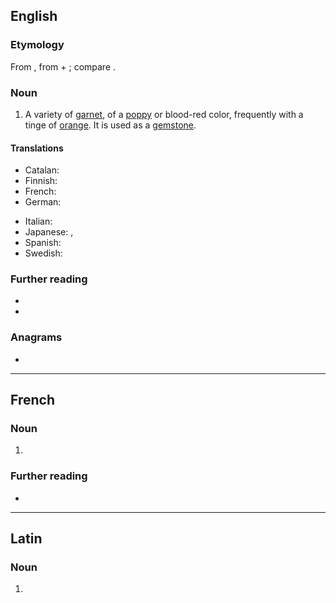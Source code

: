 ==English==

===Etymology===
From {{der|en|la|pyrōpus||a kind of red bronze}}, from {{der|en|grc|πῦρ||fire}} + {{m|grc|ὤψ||eye}}; compare {{cog|fr|pyrope}}.

===Noun===
{{en-noun|~}}

# {{lb|en|mineral}} A variety of [[garnet]], of a [[poppy]] or blood-red color, frequently with a tinge of [[orange]]. It is used as a [[gemstone]].

====Translations====
{{trans-top|mineral}}
* Catalan: {{t|ca|pirop|m}}
* Finnish: {{t+|fi|pyrooppi}}
* French: {{t+|fr|pyrope|m}}
* German: {{t|de|Pyrop|m}}
{{trans-mid}}
* Italian: {{t|it|piropo|m}}
* Japanese: {{t|ja|苦礬柘榴石|tr=くばんざくろいし, kubanzakuroishi}}, {{t|ja|パイロープ|tr=pairōpu}}
* Spanish: {{t+|es|piropo|m}}
* Swedish: {{t|sv|pyrop|c}}
{{trans-bottom}}

===Further reading===
* {{R:WebMineral}}
* {{R:mindat}}

===Anagrams===
* {{anagrams|en|a=eoppry|popery|yopper}}

----

==French==

===Noun===
{{fr-noun|m}}

# {{lb|fr|mineral}} {{l|en|pyrope}}

===Further reading===
* {{R:TLFi}}

----

==Latin==

===Noun===
{{la-noun-form|pyrōpe}}

# {{inflection of|la|pyrōpus||voc|s}}